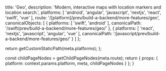 
  title: 'Geo',
  description: 'Modern, interactive maps with location markers and location search.',
  platforms: [
    'android',
    'angular',
    'javascript',
    'nextjs',
    'react',
    'swift',
    'vue'
  ],
  route: '/[platform]/prev/build-a-backend/more-features/geo',
  canonicalObjects: [
    {
      platforms: [
        'swift',
        'android'
      ],
      canonicalPath: '/swift/prev/build-a-backend/more-features/geo/'
    },
    {
      platforms: [
        'react',
        'nextjs',
        'javascript',
        'angular',
        'vue'
      ],
      canonicalPath: '/javascript/prev/build-a-backend/more-features/geo/'
    }
  ]
};

  return getCustomStaticPath(meta.platforms);
};

  const childPageNodes = getChildPageNodes(meta.route);
  return {
    props: {
      platform: context.params.platform,
      meta,
      childPageNodes
    }
  };
}

<Overview childPageNodes={props.childPageNodes} />
